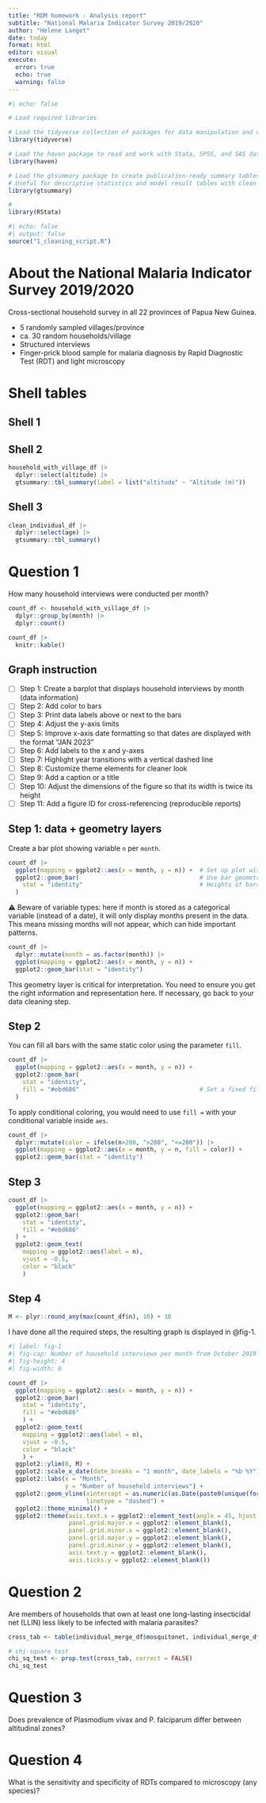 ```yaml
---
title: "RDM homework - Analysis report"
subtitle: "National Malaria Indicator Survey 2019/2020"
author: "Helene Langet"
date: today
format: html
editor: visual
execute:
  error: true
  echo: true
  warning: false
---
```


```r
#| echo: false

# Load required libraries

# Load the tidyverse collection of packages for data manipulation and visualization
library(tidyverse)

# Load the haven package to read and work with Stata, SPSS, and SAS data files
library(haven)

# Load the gtsummary package to create publication-ready summary tables
# Useful for descriptive statistics and model result tables with clean formatting
library(gtsummary)

#
library(RStata)
```

```r
#| echo: false
#| output: false
source("1_cleaning_script.R")
```

# About the National Malaria Indicator Survey 2019/2020

Cross-sectional household survey in all 22 provinces of Papua New Guinea.

-   5 randomly sampled villages/province
-   ca. 30 random households/village
-   Structured interviews
-   Finger-prick blood sample for malaria diagnosis by Rapid Diagnostic Test (RDT) and light microscopy

# Shell tables

## Shell 1

## Shell 2

```r
household_with_village_df |>
  dplyr::select(altitude) |>
  gtsummary::tbl_summary(label = list("altitude" ~ "Altitude (m)"))
```

## Shell 3

```r
clean_individual_df |>
  dplyr::select(age) |>
  gtsummary::tbl_summary()
```

# Question 1

How many household interviews were conducted per month?

```r
count_df <- household_with_village_df |>
  dplyr::group_by(month) |>
  dplyr::count()
```

```r
count_df |> 
  knitr::kable()
```

## Graph instruction

* [ ]	Step 1: Create a barplot that displays household interviews by month (data information)
*	[ ] Step 2: Add color to bars
*	[ ] Step 3: Print data labels above or next to the bars
*	[ ] Step 4: Adjust the y-axis limits
*	[ ] Step 5: Improve x-axis date formatting so that dates are displayed with the format “JAN 2023”
*	[ ] Step 6: Add labels to the x and y-axes
*	[ ] Step 7: Highlight year transitions with a vertical dashed line
*	[ ] Step 8: Customize theme elements for cleaner look
*	[ ] Step 9: Add a caption or a title
*	[ ] Step 10: Adjust the dimensions of the figure so that its width is twice its height
*	[ ] Step 11: Add a figure ID for cross-referencing (reproducible reports)

## Step 1: data + geometry layers

Create a bar plot showing variable `n` per `month`.

```r
count_df |>
  ggplot(mapping = ggplot2::aes(x = month, y = n)) +  # Set up plot with x = month, y = n
  ggplot2::geom_bar(                                  # Use bar geometry
    stat = "identity"                                 # Heights of bars represent actual 'n' values
  )
```

⚠️ Beware of variable types: here if month is stored as a categorical variable (instead of a date), it will only display months present in the data. This means missing months will not appear, which can hide important patterns.

```r
count_df |>
  dplyr::mutate(month = as.factor(month)) |> 
  ggplot(mapping = ggplot2::aes(x = month, y = n)) +
  ggplot2::geom_bar(stat = "identity")
```

This geometry layer is critical for interpretation. You need to ensure you get the right information and representation here. If necessary, go back to your data cleaning step.

## Step 2

You can fill all bars with the same static color using the parameter `fill`.

```r
count_df |>
  ggplot(mapping = ggplot2::aes(x = month, y = n)) +
  ggplot2::geom_bar(
    stat = "identity",
    fill = "#ebd686"                                  # Set a fixed fill color for all bars
  )
```

To apply conditional coloring, you would need to use `fill =` with your conditional variable inside `aes`.

```r
count_df |>
  dplyr::mutate(color = ifelse(n>200, ">200", "<=200")) |> 
  ggplot(mapping = ggplot2::aes(x = month, y = n, fill = color)) +
  ggplot2::geom_bar(stat = "identity")
```

## Step 3

```r
count_df |>
  ggplot(mapping = ggplot2::aes(x = month, y = n)) +
  ggplot2::geom_bar(
    stat = "identity",
    fill = "#ebd686"
  ) +
  ggplot2::geom_text(
    mapping = ggplot2::aes(label = n),
    vjust = -0.5,
    color = "black"
    )
```

## Step 4

```r
M <- plyr::round_any(max(count_df$n), 10) + 10
```

I have done all the required steps, the resulting graph is displayed in @fig-1.

```r
#| label: fig-1
#| fig-cap: Number of household interviews per month from October 2019 to December 2020.
#| fig-height: 4
#| fig-width: 8

count_df |>
  ggplot(mapping = ggplot2::aes(x = month, y = n)) +
  ggplot2::geom_bar(
    stat = "identity",
    fill = "#ebd686"
    ) +
  ggplot2::geom_text(
    mapping = ggplot2::aes(label = n),
    vjust = -0.5,
    color = "black"
    ) +
  ggplot2::ylim(0, M) +
  ggplot2::scale_x_date(date_breaks = "1 month", date_labels = "%b %Y") +
  ggplot2::labs(x = "Month",
                y = "Number of household interviews") +
  ggplot2::geom_vline(xintercept = as.numeric(as.Date(paste0(unique(format(household_with_village_df$month, "%Y")), "-01-01"))),
                      linetype = "dashed") +
  ggplot2::theme_minimal() +
  ggplot2::theme(axis.text.x = ggplot2::element_text(angle = 45, hjust = 1),
                 panel.grid.major.x = ggplot2::element_blank(),
                 panel.grid.minor.x = ggplot2::element_blank(),
                 panel.grid.major.y = ggplot2::element_blank(),
                 panel.grid.minor.y = ggplot2::element_blank(),
                 axis.text.y = ggplot2::element_blank(),
                 axis.ticks.y = ggplot2::element_blank())
```

# Question 2

Are members of households that own at least one long-lasting insecticidal net (LLIN) less likely to be infected with malaria parasites?

```r
cross_tab <- table(individual_merge_df$mosquitonet, individual_merge_df$microscopy_res)

# chi-square test
chi_sq_test <- prop.test(cross_tab, correct = FALSE)
chi_sq_test
```

# Question 3

Does prevalence of Plasmodium vivax and P. falciparum differ between altitudinal zones?

# Question 4

What is the sensitivity and specificity of RDTs compared to microscopy (any species)?
